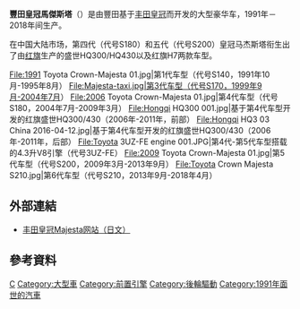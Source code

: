 {{Infobox Automobile
 | image            = [[File:Toyota_Crown_Majesta_S210.jpg|280px]]<br><div style="text-align: center;">第六代丰田皇冠-馬傑斯塔</div>

 | name             = Toyota Crown Majesta<br>豐田皇冠-馬傑斯塔
 | aka              =红旗盛世HQ300/HQ430（2006年11月－2011年） 
 | manufacturer     = [[豐田汽車|豐田汽車]]
 | parent_company   = 
 | production       = 1991年－2018年
 | body_style       = 大型豪华車
 | layout           = 前置引擎、后輪/四轮驅動
 | platform         = 丰田N平台
| wheelbase      =2,925 mm (9.6 ft)
| length         = 4,995 mm (16.4 ft)
| width          = 1,810 mm (5.9 ft)
| height         = 1,475 mm (4.8 ft)
| weight         = 1,820 kg (4,012.4 lb)
| ftrack         = 
| rtrack         = 
| fuel_economy   = 
| fuel_capacity  = 
| related        = [[凌志GS|凌志GS]]、凌志LS
| similar        = [[奥迪A6|奥迪A6]]<br>[[Lexus_GS|Lexus GS]]
| designer       = 
| engine           = 3.0升自然吸气直列六缸引擎（代号2JZ-GE/2JZ-FSE，第一代-第三代车型）<br>3.0升自然吸气V6引擎（代号3GR-FE，红旗盛世HQ300）<br>4.0升自然吸气V8引擎（代号1UZ-FE，第一代-第三代车型）<br>4.3升自然吸气V8引擎（代号3UZ-FE，第四代-第五代车型以及红旗盛世HQ430）<br>4.6升自然吸气V8引擎（代号1UR-FSE）<br>2.5升自然吸气直列四缸引擎（代号2AR-FSE，第六代车型）<br>3.5升自然吸气V6引擎（代号2GR-FXE，第六代车型）
| transmission     = 4速/5速自动变速箱（第一代-第三代车型）<br>6速自动变速箱（第四代-第五代车型）<br>8速自动变速箱（第五代车型，搭载1UR-FSE的款式）
}}
{{commonscat|Toyota Crown Majesta}}

'''豐田皇冠馬傑斯塔'''（{{lang-ja|トヨタ・クラウンマジェスタ}}）是由豐田基于[[丰田皇冠|丰田皇冠]]而开发的大型豪华车，1991年－2018年间生产。

在中国大陆市场，第四代（代号S180）和五代（代号S200）皇冠马杰斯塔衔生出了由[[红旗轿车|红旗]]生产的盛世HQ300/HQ430以及红旗H7两款车型。<gallery mode="packed-hover" caption="历史型号">
File:1991 Toyota Crown-Majesta 01.jpg|第1代车型（代号S140，1991年10月-1995年8月）
File:Majesta-taxi.jpg|第3代车型（代号S170，1999年9月-2004年7月）
File:2006 Toyota Crown-Majesta 01.jpg|第4代车型（代号S180，2004年7月-2009年3月）
File:Hongqi HQ300 001.jpg|基于第4代车型开发的红旗盛世HQ300/430（2006年-2011年，前部）
File:Hongqi HQ3 03 China 2016-04-12.jpg|基于第4代车型开发的红旗盛世HQ300/430（2006年-2011年，后部）
File:Toyota 3UZ-FE engine 001.JPG|第4代-第5代车型搭载的4.3升V8引擎（代号3UZ-FE）
File:2009 Toyota Crown-Majesta 01.jpg|第5代车型（代号S200，2009年3月-2013年9月）
File:Toyota Crown Majesta S210.jpg|第6代车型（代号S210，2013年9月-2018年4月）
</gallery>

== 外部連結 ==
*[https://web.archive.org/web/20090810083349/http://toyota.jp/crownmajesta/index.html 丰田皇冠Majesta网站（日文）]

== 參考資料 ==
{{reflist}}

[[Category:豐田車款|C]]
[[Category:大型車|Category:大型車]]
[[Category:前置引擎|Category:前置引擎]]
[[Category:後輪驅動|Category:後輪驅動]]
[[Category:1991年面世的汽車|Category:1991年面世的汽車]]
